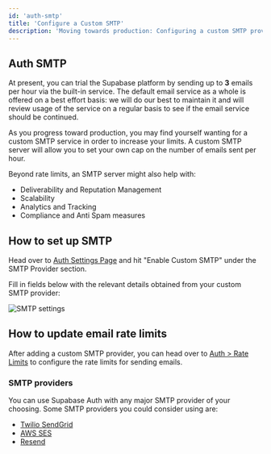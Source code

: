 ```yaml
---
id: 'auth-smtp'
title: 'Configure a Custom SMTP'
description: 'Moving towards production: Configuring a custom SMTP provider'
---
```


## Auth SMTP

At present, you can trial the Supabase platform by sending up to **3** emails per hour via the built-in service. The default email service as a whole is offered on a best effort basis: we will do our best to maintain it and will review usage of the service on a regular basis to see if the email service should be continued.

As you progress toward production, you may find yourself wanting for a custom SMTP service in order to increase your limits. A custom SMTP server will allow you to set your own cap on the number of emails sent per hour.

Beyond rate limits, an SMTP server might also help with:

- Deliverability and Reputation Management
- Scalability
- Analytics and Tracking
- Compliance and Anti Spam measures

## How to set up SMTP

Head over to [Auth Settings Page](https://supabase.com/dashboard/project/_/settings/auth) and hit "Enable Custom SMTP" under the SMTP Provider section.

Fill in fields below with the relevant details obtained from your custom SMTP provider:

![SMTP settings](/docs/img/guides/auth-smtp/smtp.png)

## How to update email rate limits

After adding a custom SMTP provider, you can head over to [Auth > Rate Limits](https://supabase.com/dashboard/project/_/auth/rate-limits) to configure the rate limits for sending emails.

### SMTP providers

You can use Supabase Auth with any major SMTP provider of your choosing. Some SMTP providers you could consider using are:

- [Twilio SendGrid](https://docs.sendgrid.com/for-developers/sending-email/integrating-with-the-smtp-api)
- [AWS SES](https://docs.aws.amazon.com/ses/latest/dg/send-email-smtp.html)
- [Resend](https://resend.com/docs/dashboard/emails/introduction)
